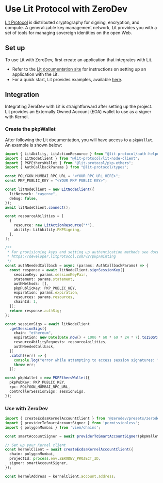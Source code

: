 # Use Lit Protocol with ZeroDev

[Lit Protocol](https://www.litprotocol.com/) is distributed cryptography for signing, encryption, and compute. A generalizable key management network, Lit provides you with a set of tools for managing sovereign identities on the open Web.

## Set up

To use Lit with ZeroDev, first create an application that integrates with Lit.

- Refer to the [Lit documentation site](https://developer.litprotocol.com/v3/) for instructions on setting up an application with the Lit.
- For a quick start, Lit provides examples, available [here](https://docs.Lit.com/getting-started/examples).

## Integration
Integrating ZeroDev with Lit is straightforward after setting up the project. Lit provides an Externally Owned Account (EOA) wallet to use as a signer with Kernel.

### Create the pkpWallet 
After following the Lit documentation, you will have access to a `pkpWallet`. An example is shown below:

```typescript
import { LitAbility, LitActionResource } from "@lit-protocol/auth-helpers";
import { LitNodeClient } from "@lit-protocol/lit-node-client";
import { PKPEthersWallet } from "@lit-protocol/pkp-ethers";
import { AuthCallbackParams } from "@lit-protocol/types";

const POLYGON_MUMBAI_RPC_URL = "<YOUR RPC URL HERE>";
const PKP_PUBLIC_KEY = "<YOUR PKP PUBLIC KEY>";

const litNodeClient = new LitNodeClient({
  litNetwork: "cayenne",
  debug: false,
});
await litNodeClient.connect();

const resourceAbilities = [
  {
    resource: new LitActionResource("*"),
    ability: LitAbility.PKPSigning,
  },
];

/**
 * For provisioning keys and setting up authentication methods see documentation below
 * https://developer.litprotocol.com/v2/pkp/minting
 */
const authNeededCallback = async (params: AuthCallbackParams) => {
  const response = await litNodeClient.signSessionKey({
    sessionKey: params.sessionKeyPair,
    statement: params.statement,
    authMethods: [],
    pkpPublicKey: PKP_PUBLIC_KEY,
    expiration: params.expiration,
    resources: params.resources,
    chainId: 1,
  });
  return response.authSig;
};

const sessionSigs = await litNodeClient
  .getSessionSigs({
    chain: "ethereum",
    expiration: new Date(Date.now() + 1000 * 60 * 60 * 24 * 7).toISOString(),
    resourceAbilityRequests: resourceAbilities,
    authNeededCallback,
  })
  .catch((err) => {
    console.log("error while attempting to access session signatures: ", err);
    throw err;
  });

const pkpWallet = new PKPEthersWallet({
  pkpPubKey: PKP_PUBLIC_KEY,
  rpc: POLYGON_MUMBAI_RPC_URL,
  controllerSessionSigs: sessionSigs,
});
```

### Use with ZeroDev

```typescript
import { createEcdsaKernelAccountClient } from '@zerodev/presets/zerodev';
import { providerToSmartAccountSigner } from 'permissionless';
import { polygonMumbai } from 'viem/chains';

const smartAccountSigner = await providerToSmartAccountSigner(pkpWallet);

// Set up your Kernel client
const kernelClient = await createEcdsaKernelAccountClient({
  chain: polygonMumbai,
  projectId: process.env.ZERODEV_PROJECT_ID,
  signer: smartAccountSigner,
});

const kernelAddress = kernelClient.account.address;
```
